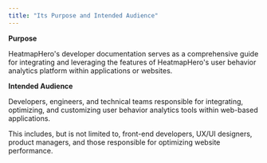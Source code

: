 ```yaml
---
title: "Its Purpose and Intended Audience"
---
```


**Purpose**

HeatmapHero's developer documentation serves as a comprehensive guide for integrating and leveraging the features of HeatmapHero's user behavior analytics platform within applications or websites.

**Intended Audience** 

Developers, engineers, and technical teams responsible for integrating, optimizing, and customizing user behavior analytics tools within web-based applications. 

This includes, but is not limited to, front-end developers, UX/UI designers, product managers, and those responsible for optimizing website performance.